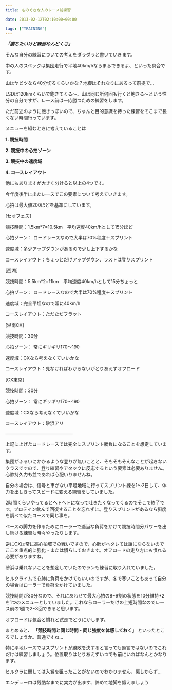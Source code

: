 ---
title: ものぐさな人のレース前練習

date: 2013-02-12T02:10:00+00:00

tags: ["TRAINING"]
---

**_「勝ちたいけど練習めんどくさ」_**

そんな自分の練習についての考えをダラダラと書いていきます。

中の人のスペックは集団走行で平地40km/hならまぁできるよ、といった具合です。

山はヤビツなら40分切るくらいかな？地脚はそれなりにあるって前提で…

LSDは120kmくらいで飽きてくる～、山は同じ所何回も行くと飽きる～という性分の自分ですが、レース前は一応勝つための練習をします。

ただ前述のように飽きっぽいので、ちゃんと目的意識を持った練習をそこまで長くない時間行っています。

メニューを組むときに考えていることは

**1. 競技時間**

**2. 競技中の心拍ゾーン**

**3. 競技中の速度域**

**4. コースレイアウト**

他にもありますが大きく分けると以上の4つです。

今年度後半に出たレースでこの要素について考えていきます。

心拍は最大値200ほどを基準にしています。

[セオフェス］

競技時間：1.5km\*7=10.5km　平均速度40km/hとして15分ほど

心拍ゾーン： ロードレースなので大半は70%程度＋スプリント

速度域：多少アップダウンがあるので少し上下するかな

コースレイアウト：ちょっとだけアップダウン、ラストは登りスプリント

[西湖］

競技時間：5.5km\*2=11km　平均速度40km/hとして15分ちょっと

心拍ゾーン： ロードレースなので大半は70%程度＋スプリント

速度域：完全平坦なので常に40km/h

コースレイアウト：ただただフラット

[湘南CX]

競技時間：30分

心拍ゾーン： 常にギリギリ170〜190

速度域：CXなら考えなくていいかな

コースレイアウト：見なければわからないがとりあえずオフロード

[CX東京］

競技時間：30分

心拍ゾーン： 常にギリギリ170〜190

速度域：CXなら考えなくていいかな

コースレイアウト：砂浜アリ

&#8212;&#8212;&#8212;&#8212;&#8212;&#8212;&#8212;&#8212;&#8212;&#8212;&#8212;&#8212;&#8212;&#8212;&#8212;

上記に上げたロードレースでは完全にスプリント勝負になることを想定しています。

集団がふるいにかかるような登りが無いことと、そもそもそんなことが起きないクラスですので、登り練習やアタックに反応するという要素は必要ありません。心肺持久力も並であれば心配いりませんね。

自分の場合は、信号と車がない平坦地域に行ってスプリント練を1〜2日して、体力を出しきってスピードに変える練習をしていました。

2時間くらいやってるとヘトヘトになって吐きたくなってくるのでそこで終了です。プロテイン飲んで回復することを忘れずに。登りスプリントがあるなら斜度を調べて似たコースで同じ事を。

ベースの脚力を作るためにローラーで適当な負荷をかけて競技時間分パワーを出し続ける練習も時々やったりします。

逆にCXは常に高心拍域での戦いですので、心肺がヘタレては話にならないのでここを重点的に強化・または慣らしておきます。オフロードの走り方にも慣れる必要がありますね。

砂浜は乗れないことを想定していたのでランも練習に取り入れていました。

ヒルクライムで心肺に負荷をかけてもいいのですが、冬で寒いこともあって自分の場合はローラーで負荷をかけていました。

競技時間が30分なので、それにあわせて最大心拍の8~9割の状態を10分維持\*2を1つのメニューとしていました。これならローラーだけの上短時間なのでレース前の1週で2~3回できると思います。

オフロードは気合と慣れと試走でどうにかします。

まとめると、 **「競技時間と同じ時間・同じ強度を体感しておく」** といったところでしょうか。普通ですね…

特に平地レースではスプリントが勝敗を決すると言っても過言ではないのでこれだけは練習しましょう。位置取りはとりあえずいつでも前にいればなんとかなります。

ヒルクラに関しては入賞を狙ったことがないのでわかりません、悪しからず…

エンデューロは残酷なまでに実力が出ます、諦めて地脚を鍛えましょう
